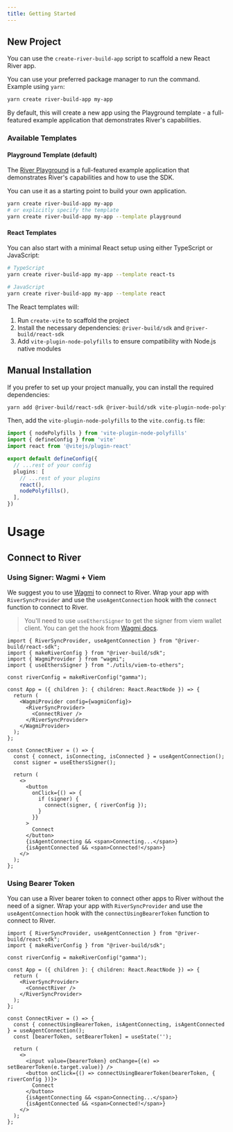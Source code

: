 ```yaml
---
title: Getting Started
---
```



## New Project

You can use the `create-river-build-app` script to scaffold a new React River app.

You can use your preferred package manager to run the command.
Example using `yarn`:

```bash
yarn create river-build-app my-app
```

By default, this will create a new app using the Playground template - a full-featured example application that demonstrates River's capabilities.

### Available Templates

#### Playground Template (default)

The [River Playground](https://river-sample-app.vercel.app) is a full-featured example application that demonstrates River's capabilities and how to use the SDK.

You can use it as a starting point to build your own application.

```bash
yarn create river-build-app my-app
# or explicitly specify the template
yarn create river-build-app my-app --template playground
```

#### React Templates

You can also start with a minimal React setup using either TypeScript or JavaScript:

```bash
# TypeScript
yarn create river-build-app my-app --template react-ts

# JavaScript
yarn create river-build-app my-app --template react
```

The React templates will:
1. Run `create-vite` to scaffold the project
2. Install the necessary dependencies: `@river-build/sdk` and `@river-build/react-sdk`
3. Add `vite-plugin-node-polyfills` to ensure compatibility with Node.js native modules

## Manual Installation

If you prefer to set up your project manually, you can install the required dependencies:

```bash
yarn add @river-build/react-sdk @river-build/sdk vite-plugin-node-polyfills
```

Then, add the `vite-plugin-node-polyfills` to the `vite.config.ts` file:


```ts vite.config.ts {1,10}
import { nodePolyfills } from 'vite-plugin-node-polyfills'
import { defineConfig } from 'vite'
import react from '@vitejs/plugin-react'

export default defineConfig({
  // ...rest of your config
  plugins: [
    // ...rest of your plugins
    react(),
    nodePolyfills(),
  ],
})
```

# Usage

## Connect to River

### Using Signer: Wagmi + Viem

We suggest you to use [Wagmi](https://wagmi.sh/) to connect to River.
Wrap your app with `RiverSyncProvider` and use the `useAgentConnection` hook with the `connect` function to connect to River.

> You'll need to use `useEthersSigner` to get the signer from viem wallet client.
> You can get the hook from [Wagmi docs](https://wagmi.sh/react/guides/ethers#usage-1).

```tsx
import { RiverSyncProvider, useAgentConnection } from "@river-build/react-sdk";
import { makeRiverConfig } from "@river-build/sdk";
import { WagmiProvider } from "wagmi";
import { useEthersSigner } from "./utils/viem-to-ethers";

const riverConfig = makeRiverConfig("gamma");

const App = ({ children }: { children: React.ReactNode }) => {
  return (
    <WagmiProvider config={wagmiConfig}>
      <RiverSyncProvider>
        <ConnectRiver />
      </RiverSyncProvider>
    </WagmiProvider>
  );
};

const ConnectRiver = () => {
  const { connect, isConnecting, isConnected } = useAgentConnection();
  const signer = useEthersSigner();

  return (
    <>
      <button
        onClick={() => {
          if (signer) {
            connect(signer, { riverConfig });
          }
        }}
      >
        Connect
      </button>
      {isAgentConnecting && <span>Connecting...</span>}
      {isAgentConnected && <span>Connected!</span>}
    </>
  );
};
```

### Using Bearer Token

You can use a River bearer token to connect other apps to River without the need of a signer.
Wrap your app with `RiverSyncProvider` and use the `useAgentConnection` hook with the `connectUsingBearerToken` function to connect to River.

```tsx
import { RiverSyncProvider, useAgentConnection } from "@river-build/react-sdk";
import { makeRiverConfig } from "@river-build/sdk";

const riverConfig = makeRiverConfig("gamma");

const App = ({ children }: { children: React.ReactNode }) => {
  return (
    <RiverSyncProvider>
      <ConnectRiver />
    </RiverSyncProvider>
  );
};

const ConnectRiver = () => {
  const { connectUsingBearerToken, isAgentConnecting, isAgentConnected } = useAgentConnection();
  const [bearerToken, setBearerToken] = useState('');

  return (
    <>
      <input value={bearerToken} onChange={(e) => setBearerToken(e.target.value)} />
      <button onClick={() => connectUsingBearerToken(bearerToken, { riverConfig })}>
        Connect
      </button>
      {isAgentConnecting && <span>Connecting...</span>}
      {isAgentConnected && <span>Connected!</span>}
    </>
  );
};
```
